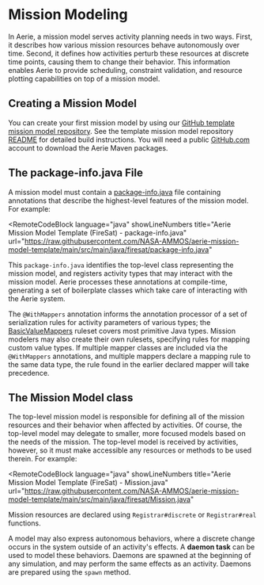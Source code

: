 
# Mission Modeling

In Aerie, a mission model serves activity planning needs in two ways. First, it describes how various mission resources behave autonomously over time. Second, it defines how activities perturb these resources at discrete time points, causing them to change their behavior. This information enables Aerie to provide scheduling, constraint validation, and resource plotting capabilities on top of a mission model.

## Creating a Mission Model

You can create your first mission model by using our [GitHub template mission model repository](https://github.com/NASA-AMMOS/aerie-mission-model-template).
See the template mission model repository [README](https://github.com/NASA-AMMOS/aerie-mission-model-template/blob/main/README.md#aerie-mission-model-template) for detailed build instructions.
You will need a public [GitHub.com](https://github.com/) account to download the Aerie Maven packages.

## The package-info.java File

A mission model must contain a [package-info.java](https://www.baeldung.com/java-package-info) file containing annotations that describe the highest-level features of the mission model. For example:

<RemoteCodeBlock
  language="java"
  showLineNumbers
  title="Aerie Mission Model Template (FireSat) - package-info.java"
  url="https://raw.githubusercontent.com/NASA-AMMOS/aerie-mission-model-template/main/src/main/java/firesat/package-info.java"
></RemoteCodeBlock>

This `package-info.java` identifies the top-level class representing the mission model, and registers activity types that may interact with the mission model. Aerie processes these annotations at compile-time, generating a set of boilerplate classes which take care of interacting with the Aerie system.

The `@WithMappers` annotation informs the annotation processor of a set of serialization rules for activity parameters of various types; the [BasicValueMappers](https://github.com/NASA-AMMOS/aerie/blob/develop/contrib/src/main/java/gov/nasa/jpl/aerie/contrib/serialization/rulesets/BasicValueMappers.java) ruleset covers most primitive Java types. Mission modelers may also create their own rulesets, specifying rules for mapping custom value types.
If multiple mapper classes are included via the `@WithMappers` annotations, and multiple mappers declare a mapping rule to the same data type, the rule found in the earlier declared mapper will take precedence.

## The Mission Model class

The top-level mission model is responsible for defining all of the mission resources and their behavior when affected by activities.
Of course, the top-level model may delegate to smaller, more focused models based on the needs of the mission.
The top-level model is received by activities, however, so it must make accessible any resources or methods to be used therein. For example:

<RemoteCodeBlock
  language="java"
  showLineNumbers
  title="Aerie Mission Model Template (FireSat) - Mission.java"
  url="https://raw.githubusercontent.com/NASA-AMMOS/aerie-mission-model-template/main/src/main/java/firesat/Mission.java"
></RemoteCodeBlock>

Mission resources are declared using `Registrar#discrete` or `Registrar#real` functions.

A model may also express autonomous behaviors, where a discrete change occurs in the system outside of an activity's effects.
A **daemon task** can be used to model these behaviors. Daemons are spawned at the beginning of any simulation, and may perform the same effects as an activity. Daemons are prepared using the `spawn` method.
